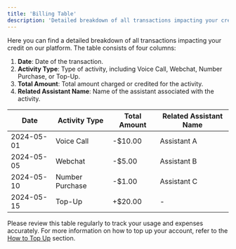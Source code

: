 ```yaml
---
title: 'Billing Table'
description: 'Detailed breakdown of all transactions impacting your credit on our platform'
---
```


Here you can find a detailed breakdown of all transactions impacting your credit on our platform. The table consists of four columns:

1. **Date**: Date of the transaction.
2. **Activity Type**: Type of activity, including Voice Call, Webchat, Number Purchase, or Top-Up.
3. **Total Amount**: Total amount charged or credited for the activity.
4. **Related Assistant Name**: Name of the assistant associated with the activity.

| Date         | Activity Type     | Total Amount  | Related Assistant Name |
| ------------ | ----------------- | ------------- | ---------------------- |
| 2024-05-01   | Voice Call        | -$10.00       | Assistant A            |
| 2024-05-05   | Webchat           | -$5.00        | Assistant B            |
| 2024-05-10   | Number Purchase   | -$1.00        | Assistant C            |
| 2024-05-15   | Top-Up            | +$20.00       | -                      |

Please review this table regularly to track your usage and expenses accurately. For more information on how to top up your account, refer to the [How to Top Up](./how-to-top-up) section.
